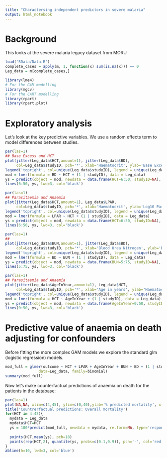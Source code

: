 ```yaml
---
title: "Charactersing independent predictors in severe malaria"
output: html_notebook
---
```


# Background

This looks at the severe malaria legacy dataset from MORU

```r
load('RData/Data.R')
complete_cases = apply(m, 1, function(x) sum(is.na(x))) == 0
Leg_data = m[complete_cases,]
```


```r
library(lme4)
# For the GAM modelling
library(mgcv)
# For the CART modelling
library(rpart)
library(rpart.plot)
```

# Exploratory analysis

Let's look at the key predictive variables. We use a random effects term to model differences between studies.
```r
par(las=1)
## Base Excess and HCT
plot(jitter(Leg_data$HCT,amount=1), jitter(Leg_data$BD), 
     col=Leg_data$studyID, pch='*', xlab='Haematocrit', ylab='Base Excess')
legend('topright', col=unique(Leg_data$studyID), legend = unique(Leg_data$studyID), pch='*')
mod = lmer(formula = BD ~ HCT + (1 | studyID), data = Leg_data)
ys = predict(object = mod, newdata = data.frame(HCT=6:50, studyID=NA), re.form=NA)
lines(6:50, ys, lwd=3, col='black')
```

```r
par(las=1)
## Parasitaemia and Anaemia
plot(jitter(Leg_data$HCT,amount=1), Leg_data$LPAR, 
     col=Leg_data$studyID, pch='*', xlab='Haematocrit', ylab='Log10 Parasitaemia')
legend('topright', col=unique(Leg_data$studyID), legend = unique(Leg_data$studyID), pch='*')
mod = lmer(formula = LPAR ~ HCT + (1 | studyID), data = Leg_data)
ys = predict(object = mod, newdata = data.frame(HCT=6:50, studyID=NA), re.form=NA)
lines(6:50, ys, lwd=3, col='black')
```

```r
par(las=1)
## 
plot(jitter(Leg_data$BUN,amount=1), jitter(Leg_data$BD), 
     col=Leg_data$studyID, pch='*', xlab='Blood Urea Nitrogen', ylab='Base Deficit')
legend('topright', col=unique(Leg_data$studyID), legend = unique(Leg_data$studyID), pch='*')
mod = lmer(formula = BD ~ BUN + (1 | studyID), data = Leg_data)
ys = predict(object = mod, newdata = data.frame(BUN=5:75, studyID=NA), re.form=NA)
lines(5:75, ys, lwd=3, col='black')
```


```r
par(las=1)
## Parasitaemia and Anaemia
plot(jitter(Leg_data$AgeInYear,amount=1), Leg_data$HCT, 
     col=Leg_data$studyID, pch='*', xlab='Age in years', ylab='Haematocrit')
legend('topright', col=unique(Leg_data$studyID), legend = unique(Leg_data$studyID), pch='*')
mod = lmer(formula = HCT ~ AgeInYear + (1 | studyID), data = Leg_data)
ys = predict(object = mod, newdata = data.frame(AgeInYear=0:50, studyID=NA), re.form=NA)
lines(0:50, ys, lwd=3, col='black')
```



# Predictive value of anaemia on death adjusting for confounders

Before fitting the more complex GAM models we explore the standard glm (logistic regression) models.

```r
mod_full = glmer(outcome ~ HCT + LPAR + AgeInYear + BUN + BD + (1 | studyID),
               data=Leg_data, family=binomial)
summary(mod_full)
```

Now let's make counterfactual predictions of anaemia on death for the patients in the database:

```r
par(las=1)
plot(NA,NA, xlim=c(4,45), ylim=c(0,40),ylab='% predicted mortality', xlab='Haematocrit')
title('Countrerfactual predictions: Overall mortality')
for(HCT in 4:45){
  mydata = Leg_data
  mydata$HCT=HCT
  ys = 100*predict(mod_full, newdata = mydata, re.form=NA, type='response')
  
  points(HCT,mean(ys), pch=18)
  points(rep(HCT,2), quantile(ys, probs=c(0.1,0.9)), pch='-', col='red')
}
abline(h=10, lwd=3, col='blue')
```


